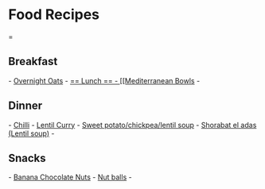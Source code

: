 = Food Recipes ==

== Breakfast ==
- [[Overnight Oats]]
- [[
== Lunch ==
- [[Mediterranean Bowls]]
- 
== Dinner ==
- [[Chilli]]
- [[Lentil Curry]]
- [[Sweet potato/chickpea/lentil soup]]
- [[Shorabat el adas (Lentil soup)]]
- 
== Snacks ==
- [[Banana Chocolate Nuts]]
- [[Nut balls]]
- 
